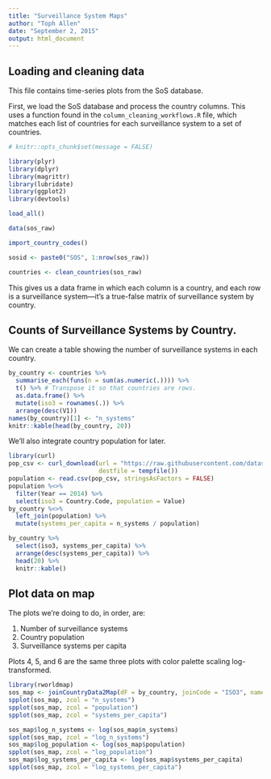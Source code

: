 ```yaml
---
title: "Surveillance System Maps"
author: "Toph Allen"
date: "September 2, 2015"
output: html_document
---
```


## Loading and cleaning data

This file contains time-series plots from the SoS database.

First, we load the SoS database and process the country columns. This uses a function found in the `column_cleaning_workflows.R` file, which matches each list of countries for each surveillance system to a set of countries.

```r
# knitr::opts_chunk$set(message = FALSE)
```


```r
library(plyr)
library(dplyr)
library(magrittr)
library(lubridate)
library(ggplot2)
library(devtools)

load_all()

data(sos_raw)

import_country_codes()

sosid <- paste0("SOS", 1:nrow(sos_raw))

countries <- clean_countries(sos_raw)
```

This gives us a data frame in which each column is a country, and each row is a surveillance system—it's a true-false matrix of surveillance system by country.

## Counts of Surveillance Systems by Country.

We can create a table showing the number of surveillance systems in each country.

```r
by_country <- countries %>%
  summarise_each(funs(n = sum(as.numeric(.)))) %>%
  t() %>% # Transpose it so that countries are rows.
  as.data.frame() %>%
  mutate(iso3 = rownames(.)) %>%
  arrange(desc(V1))
names(by_country)[1] <- "n_systems"
knitr::kable(head(by_country, 20))
```

We'll also integrate country population for later.

```r
library(curl)
pop_csv <- curl_download(url = "https://raw.githubusercontent.com/datasets/population/master/data/population.csv",
                         destfile = tempfile())
population <- read.csv(pop_csv, stringsAsFactors = FALSE)
population %<>%
  filter(Year == 2014) %>%
  select(iso3 = Country.Code, population = Value) 
by_country %<>%
  left_join(population) %>%
  mutate(systems_per_capita = n_systems / population)

by_country %>%
  select(iso3, systems_per_capita) %>%
  arrange(desc(systems_per_capita)) %>%
  head(20) %>%
  knitr::kable()
```

## Plot data on map

The plots we're doing to do, in order, are:

1. Number of surveillance systems
2. Country population
3. Surveillance systems per capita

Plots 4, 5, and 6 are the same three plots with color palette scaling log-transformed.

```r
library(rworldmap)
sos_map <- joinCountryData2Map(dF = by_country, joinCode = "ISO3", nameJoinColumn = "iso3")
spplot(sos_map, zcol = "n_systems")
spplot(sos_map, zcol = "population")
spplot(sos_map, zcol = "systems_per_capita")

sos_map$log_n_systems <- log(sos_map$n_systems)
spplot(sos_map, zcol = "log_n_systems")
sos_map$log_population <- log(sos_map$population)
spplot(sos_map, zcol = "log_population")
sos_map$log_systems_per_capita <- log(sos_map$systems_per_capita)
spplot(sos_map, zcol = "log_systems_per_capita")
```

